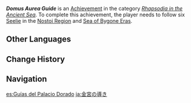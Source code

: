 {{Achievement Infobox
|id           = 80317
|order id     = 293
|category     = Rhapsodia in the Ancient Sea
|description  = Follow 6 [[Seelie]] in the [[Nostoi Region]] and [[Sea of Bygone Eras]] to their Seelie Courts.
|requirements = 
|primogems    = 5
|tracking     = Tracks the amount of Seelie found.
|topic        = Seelie
}}
'''''Domus Aurea Guide''''' is an [[Achievement]] in the category ''[[Rhapsodia in the Ancient Sea]]''. To complete this achievement, the player needs to follow six [[Seelie]] in the [[Nostoi Region]] and [[Sea of Bygone Eras]].
<!--
==Gameplay Notes==
*

==Trivia==
*

==Gallery==
{{Preview
|size=300px
|file=
|caption=
}}

==Video Guides==
{{EVT
|video1   = 
|caption1 = 
}}
-->
==Other Languages==
{{Other Languages
|en       = Domus Aurea Guide
|zhs      = 金宫引路人
|zhs_rm   = 
|zht      = 金宮引路人
|zht_rm   = 
|zh_tl    = 
|ja       = 金宮の導き
|ja_rm    = Kinkyuu no Michibiki
|ja_tl    = Guidance to the Golden Palace
|ko       = 황금빛 궁전 길잡이
|ko_rm    = 
|ko_tl    = 
|es       = Guías del Palacio Dorado
|es_tl    = Guide to the Golden Palace
|fr       = {{MC|m=Guidé|f=Guidée}} par l'or
|fr_tl    = Guided by Gold
|ru       = Проводник в золотой дом
|ru_tl    = Guide to the Golden House
|th       = ผู้นำทางแห่ง Domus Aurea
|th_rm    = 
|th_tl    = 
|vi       = Người Dẫn Đường Domus Aurea
|vi_tl    = 
|de       = Führer in der Domus Aurea
|de_tl    = Guide in Domus Aurea
|id       = Pemandu Domus Aurea
|id_tl    = Domus Aurea Guide
|pt       = Guia do Palácio Dourado
|pt_tl    = 
|tr       = Domus Aurea Rehberi
|tr_tl    = 
|it       = Guida della Domus Aurea
|it_tl    = 
}}

==Change History==
{{Change History|4.6}}
<!--
==References==
{{Reflist}}
-->
==Navigation==
{{Achievement Navbox}}

[[es:Guías del Palacio Dorado]]
[[ja:金宮の導き]]